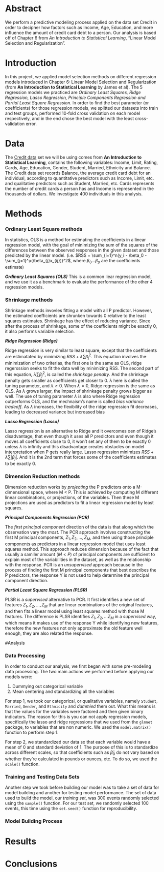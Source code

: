 # Abstract
We perform a predictive modeling process applied on the data set Credit in order to decipher how factors such as Income, Age, Education, and more influence the amount of credit card debt to a person. Our analysis is based off of Chapter 6 from *An Introduction to Statistical Learning*, "Linear Model Selection and Regularization". 

# Introduction

In this project, we applied model selection methods on different regression models introduced in Chapter 6: Linear Model Selection and Regularization (from **An Introduction to Statistical Learning** by James et al). The 5 regression models we practiced are _Ordinary Least Squares, Ridge Regression, Lasso Regression, Principle Components Regression and Partial Least Square Regression_. In order to find the best parameter (or coefficients) for those regression models, we splitted our datasets into train and test groups, performed 10-fold cross validation on each model respectively, and in the end chose the best model with the least cross-validation error.

# Data

The [Credit data](http://www-bcf.usc.edu/~gareth/ISL/Credit.csv) set we will be using comes from **An Introduction to Statistical Learning**, contains the following variables: Income, Limit, Rating, Cards, Age, Education, Gender, Student, Married, Ethnicity and Balance. The Credit data set records Balance, the average credit card debt for an individual, according to quantitative predictors such as Income, Limit, etc. and qualitative predictors such as Student, Married, etc. Cards represents the number of credit cards a person has and Income is represented in the thousands of dollars. We investigate 400 individuals in this analysis.

# Methods

### Ordinary Least Square methods

In statistics, OLS is a method for estimating the coefficients in a linear regression model, with the goal of minimizing the sum of the squares of the differences between the observed responses in the given dataset and those predicted by the linear model. (i.e.  $RSS = \sum_{i=1}^n(y_i - \beta_0 - \sum_{j=1}^p(\beta_{j}x_{ij}))^2$, where $\beta_0 ... \beta_p$ are the coefficients estimate)

**_Ordinary Least Squares (OLS)_**
This is a common liear regression model, and we use it as a benchmark to evaluate the performance of the other 4 regression models. 

### Shrinkage methods

Shrinkage methods invovles fitting a model with all P predictor. However, the estimated coefficients are shrunken towards 0 relative to the least squares estimates. Shrinkage has the effect of reducing variance. Since after the process of shrinkage, some of the coefficients might be exactly 0, it also performs variable selection.

**_Ridge Regression (Ridge)_**

Ridge regression is very similar to least square, except that the coefficients are estimatated by minimizing $RSS + \lambda \sum \beta_j^2$. This equation involves the minimization of two criterias, the first one is the same as OLS, ridge regersssion seeks to fit the data well by minimizing RSS. The second part of this equation, $\lambda \sum \beta_j^2$, is called the _shrinkage penalty_. And the shrinkage penalty gets smaller as coefficients get closer to 0. $\lambda$ here is called the tuning parameter, and $\lambda \geq 0$. When $\lambda = 0$, Ridge regression is the same as OLS. As $\lambda$ grows larger, the impact of shrinkage penalty grows bigger as well. The use of tuning parameter $\lambda$ is also where Ridge regression outperforms OLS, and the mechnaism's name is called _bias variance tradeoff_. As $\lambda$ increases, the flexibility of the ridge regression fit decreases, leading to decreased variance but increased bias

**_Lasso Regression (Lasso)_**

Lasso regression is an alternative to Ridge and it overcomes oen of Ridge's disadvantage, that even though it uses all P predictors and even though it moves all coefficients close to 0, it won't set any of them to be exactly 0 unless $\lambda$ is infinity and this disadvantage creates obstacles on model interpretation when P gets really large. Lasso regression minimizes $RSS + \lambda \sum |{\beta_j}|$. And it is the 2nd term that forces some of the coefficients estimates to be exactly 0.

### Dimension Reduction methods

Dimension reduction works by _projecting_ the P predictors onto a M-dimensional space, where M < P. This is achieved by computing M different linear combinations, or projections, of the variables. Then these M projections are used as predictors to fit a linear regression model by least squares.

**_Principal Components Regression (PCR)_**

The _first principal component_ direction of the data is that along which the observation vary the _most_. The PCR approach involves constructing the first M principal components, $Z_1, Z_2,...,Z_M$, and then using those principle components as predictors in a linear regression model that uses least squares method. This approach reduces dimension because of the fact that usually a samller amount ($M < P$) of principal components are sufficient to explain most of the variabilities in the dataset, as well as the relationship with the response. PCR is an _unsupervised_ approach because in the process of finding the first M principal components that best describes the P predictors, the response Y is not used to help determine the principal component direction.

**_Partial Least Square Regression (PLSR)_**

PLSR is a _supervised_ alternative to PCR. It first identifies a new set of features $Z_1, Z_2,...,Z_M$ that are linear combinations of the original features, and then fits a linear model using least squares method with those M features. The difference is PLSR identifies $Z_1, Z_2,...Z_M$ in a _supervised_ way, which means it makes use of the response Y while identifying new features, therefore the new features not only approximate the old feature well enough, they are also related the response. 




#Analysis 

### Data Processing

In order to conduct our analysis, we first began with some pre-modeling data processing. The two main actions we performed before applying our models were: 

1. Dummying out categorical variable 
2. Mean centering and standardizing all the variables 

For step 1, we took our categorical, or qualitative variables, namely `Student`, `Married`, `Gender`, and `Ethnicity` and *dummied* them out. What this means is that the values for the variables were factored and then given binary indicators. The reason for this is you can not apply regression models, specifically the lasso and ridge regressions that we used from the `glmnet` package, to variables that are non numeric. We used the `model.matrix()` function to perform step 1. 

For step 2, we standardized our data so that each variable would have a mean of 0 and standard deviation of 1. The purpose of this is to standardize across different scales, so that coefficients such as ${\hat\beta_0}$ do not vary based on whether they're calculated in pounds or ounces, etc. To do so, we used the `scale()` function.

### Training and Testing Data Sets 

Another step we took before building our model was to take a set of data for model building and another for testing model performance. The set of data used to build the model, our *training set*, was 300 events randomly selected using the `sample()` function. For our test set, we randomly selected 100 events, this time using the `set.seed()` function for reproducibility. 

### Model Building Process 

# Results
# Conclusions
